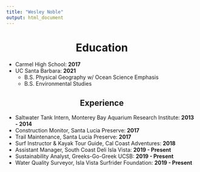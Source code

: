 ```yaml
---
title: "Wesley Noble"
output: html_document
---
```


<center>
# Education
</center>

- Carmel High School: **2017**
- UC Santa Barbara: **2021**
  - B.S. Physical Geography w/ Ocean Science Emphasis
  - B.S. Environmental Studies

<center>
## Experience
</center>
- Saltwater Tank Intern, Monterey Bay Aquarium Research Institute: **2013 - 2014**
- Construction Monitor, Santa Lucia Preserve: **2017**
- Trail Maintenance, Santa Lucia Preserve: **2017**
- Surf Instructor & Kayak Tour Guide, Cal Coast Adventures: **2018**
- Assistant Manager, South Coast Deli Isla Vista: **2019 - Present**
- Sustainability Analyst, Greeks-Go-Greek UCSB:  **2019 - Present**
- Water Quality Surveyor, Isla Vista Surfrider Foundation: **2019 - Present**
